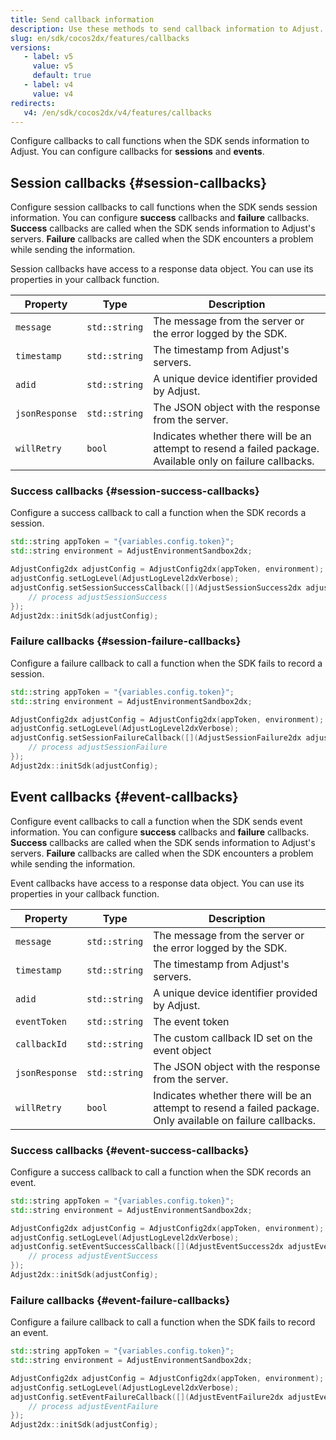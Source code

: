 ```yaml
---
title: Send callback information
description: Use these methods to send callback information to Adjust.
slug: en/sdk/cocos2dx/features/callbacks
versions:
   - label: v5
     value: v5
     default: true
   - label: v4
     value: v4
redirects:
   v4: /en/sdk/cocos2dx/v4/features/callbacks
---
```


Configure callbacks to call functions when the SDK sends information to Adjust. You can configure callbacks for **sessions** and **events**.

## Session callbacks {#session-callbacks}

Configure session callbacks to call functions when the SDK sends session information. You can configure **success** callbacks and **failure** callbacks. **Success** callbacks are called when the SDK sends information to Adjust's servers. **Failure** callbacks are called when the SDK encounters a problem while sending the information.

Session callbacks have access to a response data object. You can use its properties in your callback function.

| Property       | Type          | Description                                                                                                 |
| -------------- | ------------- | ----------------------------------------------------------------------------------------------------------- |
| `message`      | `std::string` | The message from the server or the error logged by the SDK.                                                 |
| `timestamp`    | `std::string` | The timestamp from Adjust's servers.                                                                        |
| `adid`         | `std::string` | A unique device identifier provided by Adjust.                                                              |
| `jsonResponse` | `std::string` | The JSON object with the response from the server.                                                          |
| `willRetry`    | `bool`        | Indicates whether there will be an attempt to resend a failed package. Available only on failure callbacks. |

### Success callbacks {#session-success-callbacks}

Configure a success callback to call a function when the SDK records a session.

```cpp
std::string appToken = "{variables.config.token}";
std::string environment = AdjustEnvironmentSandbox2dx;

AdjustConfig2dx adjustConfig = AdjustConfig2dx(appToken, environment);
adjustConfig.setLogLevel(AdjustLogLevel2dxVerbose);
adjustConfig.setSessionSuccessCallback([](AdjustSessionSuccess2dx adjustSessionSuccess) {
    // process adjustSessionSuccess
});
Adjust2dx::initSdk(adjustConfig);
```

### Failure callbacks {#session-failure-callbacks}

Configure a failure callback to call a function when the SDK fails to record a session.

```cpp
std::string appToken = "{variables.config.token}";
std::string environment = AdjustEnvironmentSandbox2dx;

AdjustConfig2dx adjustConfig = AdjustConfig2dx(appToken, environment);
adjustConfig.setLogLevel(AdjustLogLevel2dxVerbose);
adjustConfig.setSessionFailureCallback([](AdjustSessionFailure2dx adjustSessionFailure) {
    // process adjustSessionFailure
});
Adjust2dx::initSdk(adjustConfig);
```

## Event callbacks {#event-callbacks}

Configure event callbacks to call a function when the SDK sends event information. You can configure **success** callbacks and **failure** callbacks. **Success** callbacks are called when the SDK sends information to Adjust's servers. **Failure** callbacks are called when the SDK encounters a problem while sending the information.

Event callbacks have access to a response data object. You can use its properties in your callback function.

| Property       | Type          | Description                                                                                                 |
| -------------- | ------------- | ----------------------------------------------------------------------------------------------------------- |
| `message`      | `std::string` | The message from the server or the error logged by the SDK.                                                 |
| `timestamp`    | `std::string` | The timestamp from Adjust's servers.                                                                        |
| `adid`         | `std::string` | A unique device identifier provided by Adjust.                                                              |
| `eventToken`   | `std::string` | The event token                                                                                             |
| `callbackId`   | `std::string` | The custom callback ID set on the event object                                                              |
| `jsonResponse` | `std::string` | The JSON object with the response from the server.                                                          |
| `willRetry`    | `bool`        | Indicates whether there will be an attempt to resend a failed package. Only available on failure callbacks. |

### Success callbacks {#event-success-callbacks}

Configure a success callback to call a function when the SDK records an event.

```cpp
std::string appToken = "{variables.config.token}";
std::string environment = AdjustEnvironmentSandbox2dx;

AdjustConfig2dx adjustConfig = AdjustConfig2dx(appToken, environment);
adjustConfig.setLogLevel(AdjustLogLevel2dxVerbose);
adjustConfig.setEventSuccessCallback([](AdjustEventSuccess2dx adjustEventSuccess) {
    // process adjustEventSuccess
});
Adjust2dx::initSdk(adjustConfig);
```

### Failure callbacks {#event-failure-callbacks}

Configure a failure callback to call a function when the SDK fails to record an event.

```cpp
std::string appToken = "{variables.config.token}";
std::string environment = AdjustEnvironmentSandbox2dx;

AdjustConfig2dx adjustConfig = AdjustConfig2dx(appToken, environment);
adjustConfig.setLogLevel(AdjustLogLevel2dxVerbose);
adjustConfig.setEventFailureCallback([](AdjustEventFailure2dx adjustEventFailure) {
    // process adjustEventFailure
});
Adjust2dx::initSdk(adjustConfig);
```
